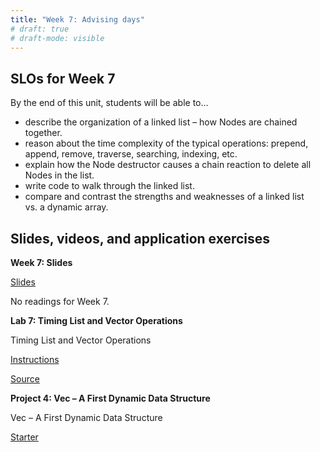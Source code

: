 ```yaml
---
title: "Week 7: Advising days"
# draft: true
# draft-mode: visible
---
```


## SLOs for Week 7

By the end of this unit, students will be able to...

-   describe the organization of a linked list -- how Nodes are chained together.
-   reason about the time complexity of the typical operations: prepend, append, remove, traverse, searching, indexing, etc.
-   explain how the Node destructor causes a chain reaction to delete all Nodes in the list.
-   write code to walk through the linked list.
-   compare and contrast the strengths and weaknesses of a linked list vs. a dynamic array.

## Slides, videos, and application exercises

::::: slide-deck
**Week 7: Slides**

::: slides
[Slides](https://calvincollege-my.sharepoint.com/:p:/g/personal/vtn2_calvin_edu/EVUHPdmKVURIiLt6RGsWGUgBMWUBvWAUeP3IdaHpoNjQVg?e=BRbwiB)
:::

```{=html}
<!-- ::: source
[Code from Class](https://calvincollege-my.sharepoint.com/:f:/g/personal/vtn2_calvin_edu/Eredz2bHiShCtI0CVssiaggB8tUES6QbacEf2cc4PBhTgQ?e=uoV7Uu)
::: -->
```

::: reading
No readings for Week 7.

```{=html}
<!-- -   R4DS :: [Chp 2 - Introduction](https://r4ds.had.co.nz/explore-intro.html)
-   IMS :: [Sec 1.1 & 1.2 - Case study & Data basics](https://openintro-ims.netlify.app/data-hello.html) -->
```
:::

```{=html}
<!-- ::: video
[Video](https://youtu.be/_YqEHZccujc)
:::
-->
```
:::::

<!-- ## Lab -->

::::: lab
**Lab 7: Timing List and Vector Operations**

Timing List and Vector Operations

::: instructions
[Instructions](labs/lab-07/lab07.qmd)
:::

```{=html}
<!-- ::: instructions
[Instructions](slides/lab06-slides.qmd)
::: -->
```

::: starter
[Source](https://classroom.github.com/a/MWR_tSue)
:::

```{=html}
<!-- ::: slides
[Slides](./slides/lab05-slides.qmd)
::: -->
```
:::::

<!-- ## Homework assignments -->

:::: homework
**Project 4: Vec -- A First Dynamic Data Structure**

Vec -- A First Dynamic Data Structure

```{=html}
<!-- ::: instructions
[Instructions](projects/proj-04/proj04.qmd)
::: -->
```

```{=html}
<!-- ::: source
[Source](https://github.com/rstudio-education/datascience-box/tree/master/course-materials/hw-instructions/hw-10)
::: -->
```

::: starter
[Starter](https://classroom.github.com/a/BR1S81yc)
:::
::::

```{=html}
<!-- ::: exam
**Exam 1**
Exam on Friday during class. Bring your laptop. Content: Weeks 0 - 2.
::: -->
```

```{=html}
<!-- ::: application-exercise
**First dataviz**

> **Option 1 - UN Votes**
>
> ::: source
> [Source](https://github.com/rstudio-education/datascience-box/tree/master/course-materials/application-exercises/ae-01a-un-votes/unvotes.qmd)
> :::
>
> ::: video
> [Video](https://youtu.be/r-uTBEclM1E)
> :::

> **Option 2 - COVID-19**
>
> ::: source
> [Source](https://github.com/rstudio-education/datascience-box/blob/master/course-materials/application-exercises/ae-01b-covid/covid.qmd)
> :::
::: -->
```

```{=html}
<!-- ::: guest-lecture
**Alberto Cairo - How charts lie**

::: video
[Video](https://youtu.be/Low28hx4wyk)
:::
::: -->
```